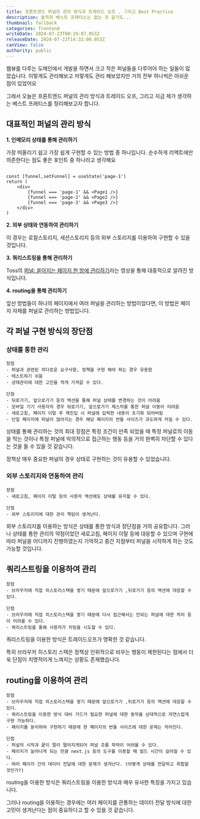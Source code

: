 ```yaml
---
title: 프론트엔드 퍼널의 관리 방식과 트레이드 오프 , 그리고 Best Practice
description: 솔직히 베스트 프래티스는 없는 것 같기도...
thumbnail: fallback
categories: frontend
writeDate: 2024-07-23T08:29:07.053Z
releaseDate: 2024-07-23T14:32:00.053Z
canView: false
authority: public
---
```


웹뷰를 다루는 도메인에서 개발을 하면서 크고 작은 퍼널들을 다루어야 하는 일들이 많았습니다. 이렇게도 관리해보고 저렇게도 관리 해보았지만 거의 전부 하나씩은 아쉬운 점이 있었어요

그래서 오늘은 프론트엔드 퍼널의 관리 방식과 트레이드 오프, 그리고 지금 제가 생각하는 베스트 프래티스를 정리해보고자 합니다.


## 대표적인 퍼널의 관리 방식

**1. 인메모리 상태를 통해 관리하기**

가장 떠올리기 쉽고 가장 쉽게 구현할 수 있는 방법 중 하나입니다. 순수하게 리액트에만 의존한다는 점도 좋은 포인트 중 하나라고 생각해요

```tsx

const [funnel,setFunnel] = useState('page-1')
return (
    <div>
        {funnel === 'page-1' && <Page1 />}
        {funnel === 'page-2' && <Page2 />}
        {funnel === 'page-3' && <Page3 />}
    </div>
)
```

**2. 외부 상태와 연동하여 관리하기**

이 경우는 로컬스토리지, 세션스토리지 등의 외부 스토리지를 이용하여 구현할 수 있을 것입니다.

**3. 쿼리스트링을 통해 관리하기**

Toss의 [퍼널: 쏟아지는 페이지 한 방에 관리하기](https://www.youtube.com/watch?v=NwLWX2RNVcw)라는 영상을 통해 대중적으로 알려진 방식입니다.

**4. routing을 통해 관리하기**

앞선 방법들이 하나의 페이지에서 여러 퍼널을 관리하는 방법이었다면, 이 방법은 페이지 자체를 퍼널로 관리하는 방법입니다.



## 각 퍼널 구현 방식의 장단점

### 상태를 통한 관리


```
장점
- 퍼널과 관련된 까다로운 요구사항, 정책을 구현 해야 하는 경우 유용함
- 테스트하기 쉬움
- 상태관리에 대한 고민을 적게 가져갈 수 있다.
```

```
단점
- 뒤로가기, 앞으로가기 등의 액션을 통해 퍼널 상태를 변경하는 것이 어려움
- 모바일 기기 사용자의 경우 뒤로가기, 앞으로가기 제스처를 통한 퍼널 이동이 어려움
- 새로고침, 페이지 이탈 후 재진입 시 퍼널에 입력한 내용이 초기화 되어버림
- 단일 페이지에 퍼널이 많아지는 경우 해당 페이지의 번들 사이즈가 과도하게 커질 수 있다.
```

상태를 통해 관리하는 것의 최대 장점은 특정 조건이 만족 되었을 때 특정 퍼널로의 이동을 막는 것이나 특정 퍼널에 악의적으로 접근하는 행동 등을 거의 완벽히 차단할 수 있다는 것을 들 수 있을 것 같습니다.

정책상 매우 중요한 퍼널의 경우 상태로 구현하는 것이 유용할 수 있었습니다.


### 외부 스토리지와 연동하여 관리

```
장점
- 새로고침, 페이지 이탈 등의 사용자 액션에도 상태를 유지할 수 있다.
```

```
단점
- 외부 스토리지에 대한 관리 책임이 생겨난다.
```

외부 스토리지를 이용하는 방식은 상태를 통한 방식과 장단점을 거의 공유합니다. 그러나 상태를 통한 관리의 약점이었던 새로고침, 페이지 이탈 등에 대응할 수 있으며 구현에 따라 퍼널을 어디까지 진행하였는지 기억하고 중간 지점부터 퍼널을 시작하게 하는 것도 가능할 것입니다.


## 쿼리스트링을 이용하여 관리

```
장점
- 브라우저에 직접 히스토리스택을 쌓기 때문에 앞으로가기 ,뒤로가기 등의 액션에 대응할 수 있다.
```

```
단점
- 브라우저에 직접 히스토리스택을 쌓기 때문에 다시 접근해서는 안되는 퍼널에 대한 처리 등이 어려울 수 있다.
- 쿼리스트링을 통해 사용자가 치팅을 시도할 수 있다.
```

쿼리스트링을 이용한 방식은 트레이드오프가 명확한 것 같습니다.

특히 브라우저 히스토리 스택은 정책상 인위적으로 비우는 행동이 제한된다는 점에서 더욱 단점이 치명적이게 느껴지는 상황도 존재했습니다.



## routing을 이용하여 관리

```
장점
- 브라우저에 직접 히스토리스택을 쌓기 때문에 앞으로가기 ,뒤로가기 등의 액션에 대응할 수 있다.
- 쿼리스트링을 이용한 방식 대비 가드가 필요한 퍼널에 대한 동작을 상대적으로 자연스럽게 구현 가능하다.
- 페이지를 분리하여 구현하기 때문에 한 페이지의 번들 사이즈에 대한 문제는 적어진다.
```

```
단점
- 퍼널의 시작과 끝이 멀리 떨어지게되어 퍼널 흐름 파악이 어려울 수 있다.
- 페이지가 늘어나게 되는 만큼 next.js 등의 도구를 이용할 때 빌드 시간이 길어질 수 있다.
- 여러 페이지 간의 데이터 전달에 대한 문제가 생겨난다. (어떻게 상태를 전달하고 취합할 것인가?)
```

routing을 이용한 방식은 쿼리스트링을 이용한 방식과 매우 유사한 특징을 가지고 있습니다.

그러나 routing을 이용하는 경우에는 여러 페이지를 관통하는 데이터 전달 방식에 대한 고민이 생겨난다는 점이 중요하다고 할 수 있을 것 같습니다.

